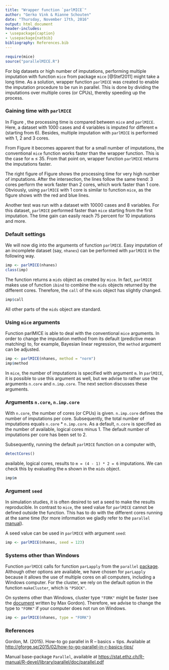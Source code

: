 ```yaml
---
title: "Wrapper function `parlMICE`"
author: "Gerko Vink & Rianne Schouten"
date: "Thursday, November 17th, 2016"
output: html_document
header-includes:
- \usepackage{caption}
- \usepackage{natbib}
bibliography: References.bib
---
```


```r
require(mice)
source("parallelMICE.R")
```

For big datasets or high number of imputations, performing multiple imputation with function `mice` from package `mice` [@Stef2011] might take a long time. As a solution, wrapper function `parlMICE` was created to enable the imputation procedure to be run in parallel. This is done by dividing the imputations over multiple cores (or CPUs), thereby speeding up the process. 

### Gaining time with `parlMICE`

In Figure \ref{fig1}, the processing time is compared between `mice` and `parlMICE`. Here, a dataset with 1000 cases and 4 variables is imputed for different `m` (starting from 6). Besides, multiple imputation with `parlMICE` is performed with 1, 2 and 3 cores. 

\begin{figure}[h]
  \includegraphics[width=\linewidth]{parlMICE.png}
  \caption{Processing time when multiple imputations are performed with `mice` (conventional) and wrapper function `parlMICE` (1, 2 and 3 cores respectively). The data have 1000 cases and 4 variables, with a correlation of 0.5. 80 percent of the cases have one missing value based on MCAR missingness.}
  \label{fig1}
\end{figure}

From Figure \ref{fig1} it becomes apparent that for a small number of imputations, the conventional `mice` function works faster than the wrapper function. This is the case for `m` $\leq$ 35. From that point on, wrapper function `parlMICE` returns the imputations faster.

The right figure of Figure \ref{fig1} shows the processing time for very high number of imputations. After the intersection, the lines follow the same trend: 3 cores perform the work faster than 2 cores, which work faster than 1 core. Obviously, using `parlMICE` with 1 core is similar to function `mice`, as the figure shows with the red and blue lines.

Another test was run with a dataset with 10000 cases and 8 variables. For this dataset, `parlMICE` performed faster than `mice` starting from the first imputation. The time gain can easily reach 75 percent for 10 imputations and more.

### Default settings

We will now dig into the arguments of function `parlMICE`. Easy imputation of an incomplete dataset (say, `nhanes`) can be performed with `parlMICE` in the following way. 

```r
imp <- parlMICE(nhanes)
class(imp)
```

The function returns a `mids` object as created by `mice`. In fact, `parlMICE` makes use of function `ibind` to combine the `mids` objects returned by the different cores. Therefore, the `call` of the `mids` object has slightly changed. 

```r
imp$call
```

All other parts of the `mids` object are standard.

### Using `mice` arguments

Function parlMICE is able to deal with the conventional `mice` arguments. In order to change the imputation method from its default (predictive mean matching) to, for example, Bayesian linear regression, the `method` argument can be adjusted.

```r
imp <- parlMICE(nhanes, method = "norm")
imp$method
```

In `mice`, the number of imputations is specified with argument `m`. In `parlMICE`, it is possible to use this argument as well, but we advise to rather use the arguments `n.core` and `n.imp.core`. The next section discusses these arguments.  

### Arguments `n.core`, `n.imp.core`

With `n.core`, the number of cores (or CPUs) is given. `n.imp.core` defines the number of imputations per core. Subsequently, the total number of imputations equals `n.core` * `n.imp.core`. As a default, `n.core` is specified as the number of available, logical cores minus 1. The default number of imputations per core has been set to 2. 

Subsequently, running the default `parlMICE` function on a computer with, 

```r
detectCores()
```

available, logical cores, results to `m = (4 - 1) * 2 = 6` imputations. We can check this by evaluating the `m` shown in the `mids` object. 

```r
imp$m
```

### Argument `seed` 

In simulation studies, it is often desired to set a seed to make the results reproducible. In contrast to `mice`, the seed value for `parlMICE` cannot be defined outside the function. This has to do with the different cores running at the same time (for more information we gladly refer to the `parallel` [manual](https://stat.ethz.ch/R-manual/R-devel/library/parallel/doc/parallel.pdf)). 

A seed value can be used in `parlMICE` with argument `seed`: 

```r
imp <- parlMICE(nhanes, seed = 123)
```

### Systems other than Windows

Function `parlMICE` calls for function `parLapply` from the `parallel` [package](https://stat.ethz.ch/R-manual/R-devel/library/parallel/doc/parallel.pdf). Although other options are available, we have chosen for `parLapply` because it allows the use of multiple cores on all computers, including a Windows computer. For the cluster, we rely on the default option in the function `makeCluster`, which is `"PSOCK"`. 

On systems other than Windows, cluster type `"FORK"` might be faster (see the [document](http://gforge.se/2015/02/how-to-go-parallel-in-r-basics-tips/) written by Max Gordon). Therefore, we advise to change the type to `"FORK"` if your computer does not run on Windows. 

```r
imp <- parlMICE(nhanes, type = "FORK")
```

### References

Gordon, M. (2015). How-to go parallel in R – basics + tips. Available at [http://gforge.se/2015/02/how-to-go-parallel-in-r-basics-tips/](http://gforge.se/2015/02/how-to-go-parallel-in-r-basics-tips/)

Manual base-package `Parallel`, available at [https://stat.ethz.ch/R-manual/R-devel/library/parallel/doc/parallel.pdf](https://stat.ethz.ch/R-manual/R-devel/library/parallel/doc/parallel.pdf)







